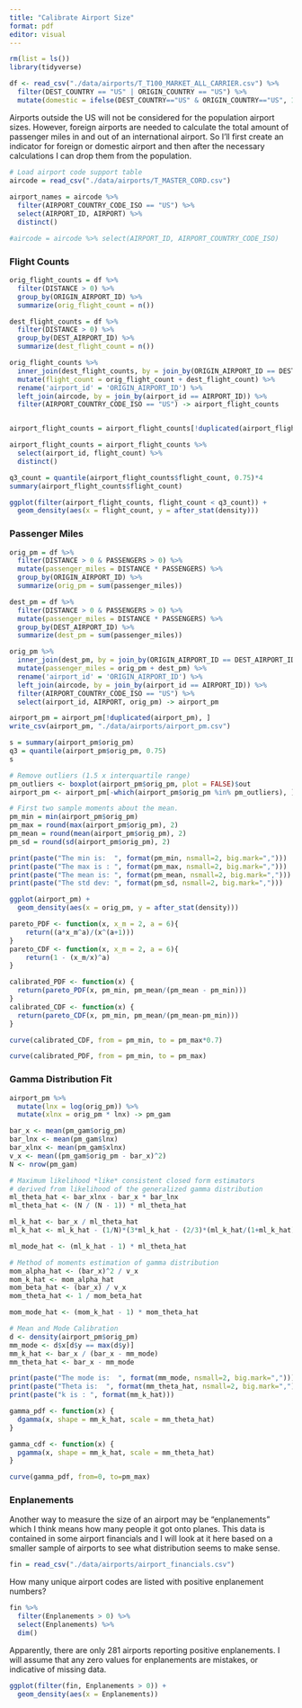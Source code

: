 ```yaml
---
title: "Calibrate Airport Size"
format: pdf
editor: visual
---
```


```r
rm(list = ls())
library(tidyverse)

df <- read_csv("./data/airports/T_T100_MARKET_ALL_CARRIER.csv") %>%
  filter(DEST_COUNTRY == "US" | ORIGIN_COUNTRY == "US") %>%
  mutate(domestic = ifelse(DEST_COUNTRY=="US" & ORIGIN_COUNTRY=="US", 1, 0))
```

Airports outside the US will not be considered for the population airport sizes. However, foreign airports are needed to calculate the total amount of passenger miles in and out of an international airport. So I'll first create an indicator for foreign or domestic airport and then after the necessary calculations I can drop them from the population.

```r
# Load airport code support table
aircode = read_csv("./data/airports/T_MASTER_CORD.csv")
  
airport_names = aircode %>%
  filter(AIRPORT_COUNTRY_CODE_ISO == "US") %>%
  select(AIRPORT_ID, AIRPORT) %>%
  distinct()

#aircode = aircode %>% select(AIRPORT_ID, AIRPORT_COUNTRY_CODE_ISO)
```

### Flight Counts

```r
orig_flight_counts = df %>%
  filter(DISTANCE > 0) %>%
  group_by(ORIGIN_AIRPORT_ID) %>%
  summarize(orig_flight_count = n())

dest_flight_counts = df %>%
  filter(DISTANCE > 0) %>%
  group_by(DEST_AIRPORT_ID) %>%
  summarize(dest_flight_count = n())

orig_flight_counts %>%
  inner_join(dest_flight_counts, by = join_by(ORIGIN_AIRPORT_ID == DEST_AIRPORT_ID)) %>%
  mutate(flight_count = orig_flight_count + dest_flight_count) %>%
  rename('airport_id' = 'ORIGIN_AIRPORT_ID') %>%
  left_join(aircode, by = join_by(airport_id == AIRPORT_ID)) %>%
  filter(AIRPORT_COUNTRY_CODE_ISO == "US") -> airport_flight_counts


airport_flight_counts = airport_flight_counts[!duplicated(airport_flight_counts), ]

airport_flight_counts = airport_flight_counts %>%
  select(airport_id, flight_count) %>%
  distinct()
```

```r
q3_count = quantile(airport_flight_counts$flight_count, 0.75)*4
summary(airport_flight_counts$flight_count)
```

```r
ggplot(filter(airport_flight_counts, flight_count < q3_count)) +
  geom_density(aes(x = flight_count, y = after_stat(density)))
```

### Passenger Miles

```r
orig_pm = df %>%
  filter(DISTANCE > 0 & PASSENGERS > 0) %>%
  mutate(passenger_miles = DISTANCE * PASSENGERS) %>%
  group_by(ORIGIN_AIRPORT_ID) %>%
  summarize(orig_pm = sum(passenger_miles))

dest_pm = df %>%
  filter(DISTANCE > 0 & PASSENGERS > 0) %>%
  mutate(passenger_miles = DISTANCE * PASSENGERS) %>%
  group_by(DEST_AIRPORT_ID) %>%
  summarize(dest_pm = sum(passenger_miles))

orig_pm %>%
  inner_join(dest_pm, by = join_by(ORIGIN_AIRPORT_ID == DEST_AIRPORT_ID)) %>%
  mutate(passenger_miles = orig_pm + dest_pm) %>%
  rename('airport_id' = 'ORIGIN_AIRPORT_ID') %>%
  left_join(aircode, by = join_by(airport_id == AIRPORT_ID)) %>%
  filter(AIRPORT_COUNTRY_CODE_ISO == "US") %>%
  select(airport_id, AIRPORT, orig_pm) -> airport_pm

airport_pm = airport_pm[!duplicated(airport_pm), ]
write_csv(airport_pm, "./data/airports/airport_pm.csv")
```

```r
s = summary(airport_pm$orig_pm)
q3 = quantile(airport_pm$orig_pm, 0.75)
s
```

```r
# Remove outliers (1.5 x interquartile range)
pm_outliers <- boxplot(airport_pm$orig_pm, plot = FALSE)$out
airport_pm <- airport_pm[-which(airport_pm$orig_pm %in% pm_outliers), ]
```

```r
# First two sample moments about the mean.
pm_min = min(airport_pm$orig_pm)
pm_max = round(max(airport_pm$orig_pm), 2)
pm_mean = round(mean(airport_pm$orig_pm), 2)
pm_sd = round(sd(airport_pm$orig_pm), 2)

print(paste("The min is:  ", format(pm_min, nsmall=2, big.mark=",")))
print(paste("The max is : ", format(pm_max, nsmall=2, big.mark=",")))
print(paste("The mean is: ", format(pm_mean, nsmall=2, big.mark=",")))
print(paste("The std dev: ", format(pm_sd, nsmall=2, big.mark=",")))
```

```r
ggplot(airport_pm) +
  geom_density(aes(x = orig_pm, y = after_stat(density)))
```

```r
pareto_PDF <- function(x, x_m = 2, a = 6){
    return((a*x_m^a)/(x^(a+1)))
}
pareto_CDF <- function(x, x_m = 2, a = 6){
    return(1 - (x_m/x)^a)
}
```

```r
calibrated_PDF <- function(x) {
  return(pareto_PDF(x, pm_min, pm_mean/(pm_mean - pm_min)))
}
calibrated_CDF <- function(x) {
  return(pareto_CDF(x, pm_min, pm_mean/(pm_mean-pm_min)))
}

curve(calibrated_CDF, from = pm_min, to = pm_max*0.7)
```

```r
curve(calibrated_PDF, from = pm_min, to = pm_max)
```

### Gamma Distribution Fit

```r
airport_pm %>%
  mutate(lnx = log(orig_pm)) %>%
  mutate(xlnx = orig_pm * lnx) -> pm_gam

bar_x <- mean(pm_gam$orig_pm)
bar_lnx <- mean(pm_gam$lnx)
bar_xlnx <- mean(pm_gam$xlnx)
v_x <- mean((pm_gam$orig_pm - bar_x)^2)
N <- nrow(pm_gam)

# Maximum likelihood *like* consistent closed form estimators
# derived from likelihood of the generalized gamma distribution
ml_theta_hat <- bar_xlnx - bar_x * bar_lnx
ml_theta_hat <- (N / (N - 1)) * ml_theta_hat

ml_k_hat <- bar_x / ml_theta_hat
ml_k_hat <- ml_k_hat - (1/N)*(3*ml_k_hat - (2/3)*(ml_k_hat/(1+ml_k_hat)) - (4/5)*(ml_k_hat/(1+ml_k_hat)^2))

ml_mode_hat <- (ml_k_hat - 1) * ml_theta_hat

# Method of moments estimation of gamma distribution
mom_alpha_hat <- (bar_x)^2 / v_x
mom_k_hat <- mom_alpha_hat
mom_beta_hat <- (bar_x) / v_x
mom_theta_hat <- 1 / mom_beta_hat

mom_mode_hat <- (mom_k_hat - 1) * mom_theta_hat

# Mean and Mode Calibration
d <- density(airport_pm$orig_pm)
mm_mode <- d$x[d$y == max(d$y)]
mm_k_hat <- bar_x / (bar_x - mm_mode)
mm_theta_hat <- bar_x - mm_mode
```

```r
print(paste("The mode is:  ", format(mm_mode, nsmall=2, big.mark=",")))
print(paste("Theta is:  ", format(mm_theta_hat, nsmall=2, big.mark=",")))
print(paste("k is : ", format(mm_k_hat)))
```

```r
gamma_pdf <- function(x) {
  dgamma(x, shape = mm_k_hat, scale = mm_theta_hat)
}

gamma_cdf <- function(x) {
  pgamma(x, shape = mm_k_hat, scale = mm_theta_hat)
}

curve(gamma_pdf, from=0, to=pm_max)
```

### Enplanements

Another way to measure the size of an airport may be "enplanements" which I think means how many people it got onto planes. This data is contained in some airport financials and I will look at it here based on a smaller sample of airports to see what distribution seems to make sense.

```r
fin = read_csv("./data/airports/airport_financials.csv")
```

How many unique airport codes are listed with positive enplanement numbers?

```r
fin %>%
  filter(Enplanements > 0) %>%
  select(Enplanements) %>%
  dim()
```

Apparently, there are only 281 airports reporting positive enplanements. I will assume that any zero values for enplanements are mistakes, or indicative of missing data.

```r
ggplot(filter(fin, Enplanements > 0)) +
  geom_density(aes(x = Enplanements))
```
